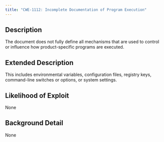 ```yaml
---
title: "CWE-1112: Incomplete Documentation of Program Execution"
---
```


## Description
The document does not fully define all mechanisms that are used
					to control or influence how product-specific programs are
					executed.

## Extended Description
This includes environmental variables, configuration files, registry keys, command-line switches or options, or system settings.

## Likelihood of Exploit
None

## Background Detail
None
        